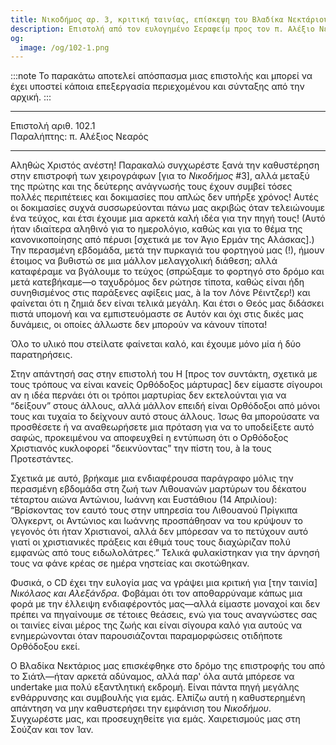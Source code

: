 ```yaml
---
title: Νικοδήμος αρ. 3, κριτική ταινίας, επίσκεψη του Βλαδίκα Νεκτάριου
description: Επιστολή από τον ευλογημένο Σεραφείμ προς τον π. Αλέξιο Νεαρό.
og:
  image: /og/102-1.png
---
```


:::note
Το παρακάτω αποτελεί απόσπασμα μιας επιστολής και μπορεί να έχει υποστεί κάποια επεξεργασία περιεχομένου και σύνταξης από την αρχική.
:::

---

<div style={{textAlign:'right', fontFamily:'monospace'}}>Επιστολή αριθ. 102.1</div>
<div style={{textAlign:'left', fontFamily:'monospace'}}>Παραλήπτης: π. Αλέξιος Νεαρός</div>

---

Αληθώς Χριστός ανέστη! Παρακαλώ συγχωρέστε ξανά την καθυστέρηση στην επιστροφή των χειρογράφων [για το *Νικοδήμος* #3], αλλά μεταξύ της πρώτης και της δεύτερης ανάγνωσής τους έχουν συμβεί τόσες πολλές περιπέτειες και δοκιμασίες που απλώς δεν υπήρξε χρόνος! Αυτές οι δοκιμασίες συχνά συσσωρεύονται πάνω μας ακριβώς όταν τελειώνουμε ένα τεύχος, και έτσι έχουμε μια αρκετά καλή ιδέα για την πηγή τους! (Αυτό ήταν ιδιαίτερα αληθινό για το ημερολόγιο, καθώς και για το θέμα της κανονικοποίησης από πέρυσι [σχετικά με τον Άγιο Ερμάν της Αλάσκας].) Την περασμένη εβδομάδα, μετά την πυρκαγιά του φορτηγού μας (!), ήμουν έτοιμος να βυθιστώ σε μια μάλλον μελαγχολική διάθεση; αλλά καταφέραμε να βγάλουμε το τεύχος (σπρώξαμε το φορτηγό στο δρόμο και μετά κατεβήκαμε—ο ταχυδρόμος δεν ρώτησε τίποτα, καθώς είναι ήδη συνηθισμένος στις παράξενες αφίξεις μας, à la τον Λόνε Ρέιντζερ!) και φαίνεται ότι η ζημιά δεν είναι τελικά μεγάλη. Και έτσι ο Θεός μας διδάσκει πιστά υπομονή και να εμπιστευόμαστε σε Αυτόν και όχι στις δικές μας δυνάμεις, οι οποίες άλλωστε δεν μπορούν να κάνουν τίποτα!

Όλο το υλικό που στείλατε φαίνεται καλό, και έχουμε μόνο μία ή δύο παρατηρήσεις.

Στην απάντησή σας στην επιστολή του H [προς τον συντάκτη, σχετικά με τους τρόπους να είναι κανείς Ορθόδοξος μάρτυρας] δεν είμαστε σίγουροι αν η ιδέα περνάει ότι οι τρόποι μαρτυρίας δεν εκτελούνται για να “δείξουν” στους άλλους, αλλά μάλλον επειδή είναι Ορθόδοξοι από μόνοι τους και τυχαία το δείχνουν αυτό στους άλλους. Ίσως θα μπορούσατε να προσθέσετε ή να αναθεωρήσετε μια πρόταση για να το υποδείξετε αυτό σαφώς, προκειμένου να αποφευχθεί η εντύπωση ότι ο Ορθόδοξος Χριστιανός κυκλοφορεί “δεικνύοντας” την πίστη του, à la τους Προτεστάντες.

Σχετικά με αυτό, βρήκαμε μια ενδιαφέρουσα παράγραφο μόλις την περασμένη εβδομάδα στη ζωή των Λιθουανών μαρτύρων του δέκατου τέταρτου αιώνα Αντώνιου, Ιωάννη και Ευστάθιου (14 Απριλίου): “Βρίσκοντας τον εαυτό τους στην υπηρεσία του Λιθουανού Πρίγκιπα Όλγκερντ, οι Αντώνιος και Ιωάννης προσπάθησαν να του κρύψουν το γεγονός ότι ήταν Χριστιανοί, αλλά δεν μπόρεσαν να το πετύχουν αυτό γιατί οι χριστιανικές πράξεις και έθιμά τους τους διαχώριζαν πολύ εμφανώς από τους ειδωλολάτρες.” Τελικά φυλακίστηκαν για την άρνησή τους να φάνε κρέας σε ημέρα νηστείας και σκοτώθηκαν.

Φυσικά, ο CD έχει την ευλογία μας να γράψει μια κριτική για [την ταινία] *Νικόλαος και Αλεξάνδρα*. Φοβάμαι ότι τον αποθαρρύναμε κάπως μια φορά με την έλλειψη ενδιαφέροντός μας—αλλά είμαστε μοναχοί και δεν πρέπει να πηγαίνουμε σε τέτοιες θεάσεις, ενώ για τους αναγνώστες σας οι ταινίες είναι μέρος της ζωής και είναι σίγουρα καλό για αυτούς να ενημερώνονται όταν παρουσιάζονται παραμορφώσεις οτιδήποτε Ορθόδοξου εκεί.

Ο Βλαδίκα Νεκτάριος μας επισκέφθηκε στο δρόμο της επιστροφής του από το Σιάτλ—ήταν αρκετά αδύναμος, αλλά παρ' όλα αυτά μπόρεσε να undertake μια πολύ εξαντλητική εκδρομή. Είναι πάντα πηγή μεγάλης ενθάρρυνσης και συμβουλής για εμάς. Ελπίζω αυτή η καθυστερημένη απάντηση να μην καθυστερήσει την εμφάνιση του *Νικοδήμου*. Συγχωρέστε μας, και προσευχηθείτε για εμάς. Χαιρετισμούς μας στη Σούζαν και τον Ίαν.
